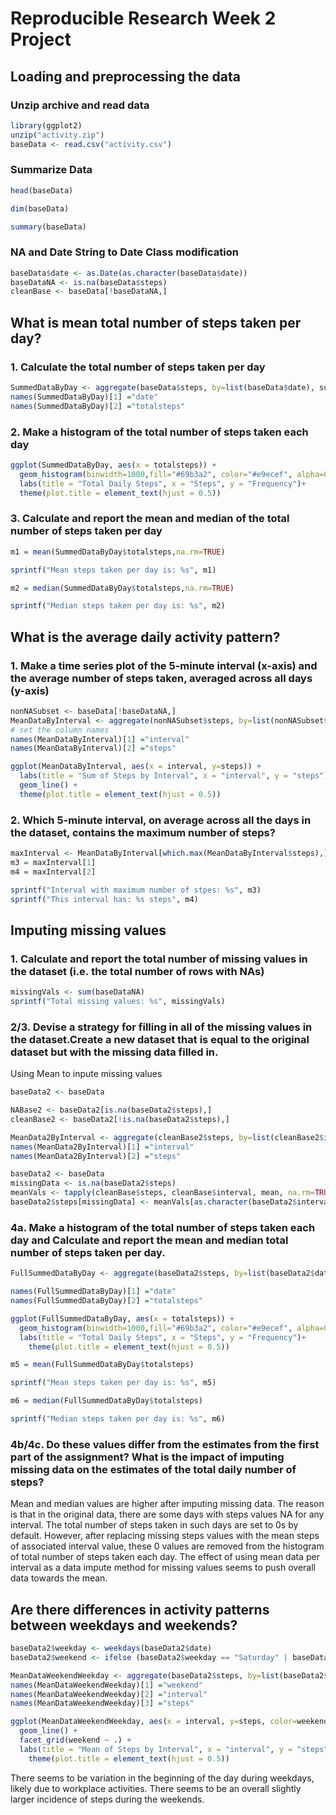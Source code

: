 # Reproducible Research Week 2 Project

## Loading and preprocessing the data

### Unzip archive and read data
```{r loaddata}
library(ggplot2)
unzip("activity.zip")
baseData <- read.csv("activity.csv")
```

### Summarize Data
```{r summary}
head(baseData)

dim(baseData)

summary(baseData)
```


### NA and Date String to Date Class modification
```{r preprocess}
baseData$date <- as.Date(as.character(baseData$date))
baseDataNA <- is.na(baseData$steps)
cleanBase <- baseData[!baseDataNA,]
```

## What is mean total number of steps taken per day?

### 1. Calculate the total number of steps taken per day
```{r steps}
SummedDataByDay <- aggregate(baseData$steps, by=list(baseData$date), sum)
names(SummedDataByDay)[1] ="date"
names(SummedDataByDay)[2] ="totalsteps"
```

### 2. Make a histogram of the total number of steps taken each day
```{r stepshistogram}
ggplot(SummedDataByDay, aes(x = totalsteps)) +
  geom_histogram(binwidth=1000,fill="#69b3a2", color="#e9ecef", alpha=0.9) +
  labs(title = "Total Daily Steps", x = "Steps", y = "Frequency")+
  theme(plot.title = element_text(hjust = 0.5))
```

### 3. Calculate and report the mean and median of the total number of steps taken per day
```{r mean}
m1 = mean(SummedDataByDay$totalsteps,na.rm=TRUE)

sprintf("Mean steps taken per day is: %s", m1)
```

```{r median}
m2 = median(SummedDataByDay$totalsteps,na.rm=TRUE)

sprintf("Median steps taken per day is: %s", m2)
```

## What is the average daily activity pattern?

### 1. Make a time series plot of the 5-minute interval (x-axis) and the average number of steps taken, averaged across all days (y-axis)
```{r pattern}
nonNASubset <- baseData[!baseDataNA,]
MeanDataByInterval <- aggregate(nonNASubset$steps, by=list(nonNASubset$interval), mean)
# set the column names
names(MeanDataByInterval)[1] ="interval"
names(MeanDataByInterval)[2] ="steps"

ggplot(MeanDataByInterval, aes(x = interval, y=steps)) +
  labs(title = "Sum of Steps by Interval", x = "interval", y = "steps")+
  geom_line() +
  theme(plot.title = element_text(hjust = 0.5))
```

### 2. Which 5-minute interval, on average across all the days in the dataset, contains the maximum number of steps?

```{r maxinteral}
maxInterval <- MeanDataByInterval[which.max(MeanDataByInterval$steps),]
m3 = maxInterval[1]
m4 = maxInterval[2]

sprintf("Interval with maximum number of stpes: %s", m3)
sprintf("This interval has: %s steps", m4)

```

## Imputing missing values

### 1. Calculate and report the total number of missing values in the dataset (i.e. the total number of rows with NAs)

```{r nalist}
missingVals <- sum(baseDataNA)
sprintf("Total missing values: %s", missingVals)
```

### 2/3. Devise a strategy for filling in all of the missing values in the dataset.Create a new dataset that is equal to the original dataset but with the missing data filled in.

Using Mean to inpute missing values

```{r missingvalue}
baseData2 <- baseData

NABase2 <- baseData2[is.na(baseData2$steps),]
cleanBase2 <- baseData2[!is.na(baseData2$steps),]

MeanData2ByInterval <- aggregate(cleanBase2$steps, by=list(cleanBase2$interval), sum)
names(MeanData2ByInterval)[1] ="interval"
names(MeanData2ByInterval)[2] ="steps"

baseData2 <- baseData
missingData <- is.na(baseData2$steps)
meanVals <- tapply(cleanBase$steps, cleanBase$interval, mean, na.rm=TRUE, simplify=TRUE)
baseData2$steps[missingData] <- meanVals[as.character(baseData2$interval[missingData])]

```

### 4a. Make a histogram of the total number of steps taken each day and Calculate and report the mean and median total number of steps taken per day.

```{r stepshistogramnew}
FullSummedDataByDay <- aggregate(baseData2$steps, by=list(baseData2$date), sum)

names(FullSummedDataByDay)[1] ="date"
names(FullSummedDataByDay)[2] ="totalsteps"

ggplot(FullSummedDataByDay, aes(x = totalsteps)) +
  geom_histogram(binwidth=1000,fill="#69b3a2", color="#e9ecef", alpha=0.9) +
  labs(title = "Total Daily Steps", x = "Steps", y = "Frequency")+
    theme(plot.title = element_text(hjust = 0.5))

m5 = mean(FullSummedDataByDay$totalsteps)

sprintf("Mean steps taken per day is: %s", m5)

m6 = median(FullSummedDataByDay$totalsteps)

sprintf("Median steps taken per day is: %s", m6)

```

### 4b/4c. Do these values differ from the estimates from the first part of the assignment? What is the impact of imputing missing data on the estimates of the total daily number of steps?

Mean and median values are higher after imputing missing data. The reason is that in the original data, there are some days with steps values NA for any interval. The total number of steps taken in such days are set to 0s by default. However, after replacing missing steps values with the mean steps of associated interval value, these 0 values are removed from the histogram of total number of steps taken each day.
The effect of using mean data per interval as a data impute method for missing values seems to push overall data towards the mean.

## Are there differences in activity patterns between weekdays and weekends?

```{r weekend}
baseData2$weekday <- weekdays(baseData2$date)
baseData2$weekend <- ifelse (baseData2$weekday == "Saturday" | baseData2$weekday == "Sunday", "Weekend", "Weekday")

MeanDataWeekendWeekday <- aggregate(baseData2$steps, by=list(baseData2$weekend, baseData2$interval), mean)
names(MeanDataWeekendWeekday)[1] ="weekend"
names(MeanDataWeekendWeekday)[2] ="interval"
names(MeanDataWeekendWeekday)[3] ="steps"

ggplot(MeanDataWeekendWeekday, aes(x = interval, y=steps, color=weekend)) +
  geom_line() +
  facet_grid(weekend ~ .) +
  labs(title = "Mean of Steps by Interval", x = "interval", y = "steps")+
    theme(plot.title = element_text(hjust = 0.5))


```

There seems to be variation in the beginning of the day during weekdays, likely due to workplace activities. There seems to be an overall slightly larger incidence of steps during the weekends.






